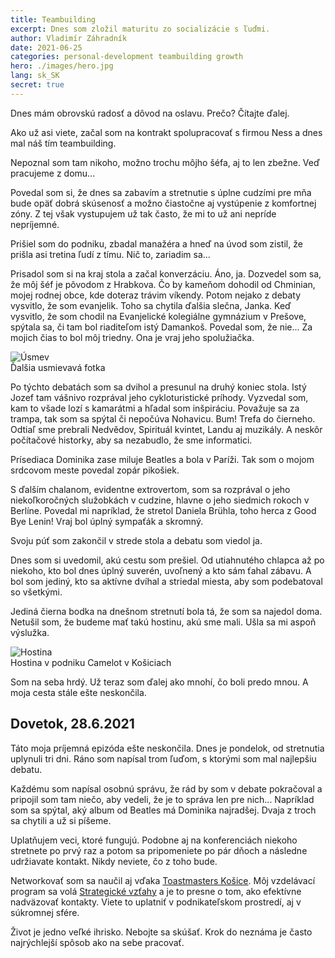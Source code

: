 ```yaml
---
title: Teambuilding
excerpt: Dnes som zložil maturitu zo socializácie s ľuďmi.
author: Vladimír Záhradník
date: 2021-06-25
categories: personal-development teambuilding growth
hero: ./images/hero.jpg
lang: sk_SK
secret: true
---
```


Dnes mám obrovskú radosť a dôvod na oslavu. Prečo? Čítajte ďalej.

Ako už asi viete, začal som na kontrakt spolupracovať s firmou Ness a dnes mal náš tím teambuilding.

Nepoznal som tam nikoho, možno trochu môjho šéfa, aj to len zbežne. Veď pracujeme z domu...

Povedal som si, že dnes sa zabavím a stretnutie s úplne cudzími pre mňa bude opäť dobrá skúsenosť a možno čiastočne aj vystúpenie z komfortnej zóny. Z tej však vystupujem už tak často, že mi to už ani nepríde nepríjemné.

Prišiel som do podniku, zbadal manažéra a hneď na úvod som zistil, že prišla asi tretina ľudí z tímu. Nič to, zariadim sa...

Prisadol som si na kraj stola a začal konverzáciu. Áno, ja. Dozvedel som sa, že môj šéf je pôvodom z Hrabkova. Čo by kameňom dohodil od Chminian, mojej rodnej obce, kde doteraz trávim víkendy. Potom nejako z debaty vysvitlo, že som evanjelik. Toho sa chytila ďalšia slečna, Janka. Keď vysvitlo, že som chodil na Evanjelické kolegiálne gymnázium v Prešove, spýtala sa, či tam bol riaditeľom istý Damankoš. Povedal som, že nie... Za mojich čias to bol môj triedny. Ona je vraj jeho spolužiačka.

<div className="Image__Medium">
  <img src="./images/smile.jpg" alt="Úsmev" />
  <figcaption>Ďalšia usmievavá fotka</figcaption>
</div>

Po týchto debatách som sa dvihol a presunul na druhý koniec stola. Istý Jozef tam vášnivo rozprával jeho cykloturistické príhody. Vyzvedal som, kam to všade lozí s kamarátmi a hľadal som inšpiráciu. Považuje sa za trampa, tak som sa spýtal či nepočúva Nohavicu. Bum! Trefa do čierneho. Odtiaľ sme prebrali Nedvědov, Spirituál kvintet, Landu aj muzikály. A neskôr počítačové historky, aby sa nezabudlo, že sme informatici.

Prísediaca Dominika zase miluje Beatles a bola v Paríži. Tak som o mojom srdcovom meste povedal zopár pikošiek.

S ďalším chalanom, evidentne extrovertom, som sa rozprával o jeho niekoľkoročných služobkách v cudzine, hlavne o jeho siedmich rokoch v Berlíne. Povedal mi napríklad, že stretol Daniela Brühla, toho herca z Good Bye Lenin! Vraj bol úplný sympaťák a skromný.

Svoju púť som zakončil v strede stola a debatu som viedol ja.

Dnes som si uvedomil, akú cestu som prešiel. Od utiahnutého chlapca až po niekoho, kto bol dnes úplný suverén, uvoľnený a kto sám ťahal zábavu. A bol som jediný, kto sa aktívne dvíhal a striedal miesta, aby som podebatoval so všetkými.

Jediná čierna bodka na dnešnom stretnutí bola tá, že som sa najedol doma. Netušil som, že budeme mať takú hostinu, akú sme mali. Ušla sa mi aspoň výslužka.

<div className="Image__Medium">
  <img src="./images/feast.jpg" alt="Hostina" />
  <figcaption>Hostina v podniku Camelot v Košiciach</figcaption>
</div>

Som na seba hrdý. Už teraz som ďalej ako mnohí, čo boli predo mnou. A moja cesta stále ešte neskončila.

## Dovetok, 28.6.2021
Táto moja príjemná epizóda ešte neskončila. Dnes je pondelok, od stretnutia uplynuli tri dni. Ráno som napísal trom ľuďom, s ktorými som mal najlepšiu debatu.

Každému som napísal osobnú správu, že rád by som v debate pokračoval a pripojil som tam niečo, aby vedeli, že je to správa len pre nich... Napríklad som sa spýtal, aký album od Beatles má Dominika najradšej. Dvaja z troch sa chytili a už si píšeme.

Uplatňujem veci, ktoré fungujú. Podobne aj na konferenciách niekoho stretnete po prvý raz a potom sa pripomeniete po pár dňoch a následne udržiavate kontakt. Nikdy neviete, čo z toho bude.

Networkovať som sa naučil aj vďaka [Toastmasters Košice][tmke]. Môj vzdelávací program sa volá [Strategické vzťahy][strategic-relationships] a je to presne o tom, ako efektívne nadväzovať kontakty. Viete to uplatniť v podnikateľskom prostredí, aj v súkromnej sfére.

Život je jedno veľké ihrisko. Nebojte sa skúšať. Krok do neznáma je často najrýchlejší spôsob ako na sebe pracovať.

[//]: # (Used references)
[tmke]: https://www.toastmasterskosice.sk/
[strategic-relationships]: https://www.toastmasters.org/pathways-overview/pathways-strategic-relationships-path